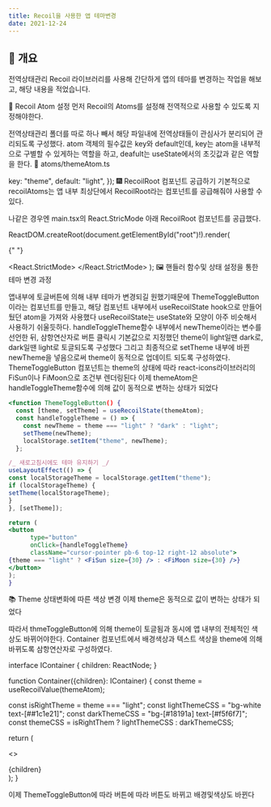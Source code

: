 ```yaml
---
title: Recoil을 사용한 앱 테마변경
date: 2021-12-24
---
```


## 🧐 개요

전역상태관리 Recoil 라이브러리를 사용해 간단하게 앱의 테마를 변경하는 작업을 해보고, 해당 내용을 적었습니다.

🌃 Recoil Atom 설정
먼저 Recoil의 Atoms를 설정해 전역적으로 사용할 수 있도록 지정해야한다.

전역상태관리 폴더를 따로 하나 빼서 해당 파일내에 전역상태들이 관심사가 분리되어 관리되도록 구성했다.
atom 객체의 필수값은 key와 default인데, key는 atom을 내부적으로 구별할 수 있게하는 역할을 하고, deafult는 useState에서의 초깃값과 같은 역할을 한다.
📝 atoms/themeAtom.ts


  key: "theme",
  default: "light",
});
🎆 RecoilRoot 컴포넌트 공급하기
기본적으로 recoilAtoms는 앱 내부 최상단에서 RecoilRoot라는 컴포넌트를 공급해줘야 사용할 수 있다.

나같은 경우엔 main.tsx의 React.StricMode 아래 RecoilRoot 컴포넌트를 공급했다.


ReactDOM.createRoot(document.getElementById("root")!).render(

{" "}

<React.StrictMode>
  <RecoilRoot>
    <App />
  </RecoilRoot>
</React.StrictMode>
); 🖼️ 핸들러 함수및 상태 설정을 통한 테마 변경 과정

앱내부에 토글버튼에 의해 내부 테마가 변경되길 원했기때문에 ThemeToggleButton이라는 컴포넌트를 만들고,
해당 컴포넌트 내부에서 useRecoilState hook으로 만들어뒀던 atom을 가져와 사용했다
useRecoilState는 useState와 모양이 아주 비슷해서 사용하기 쉬울듯하다.
handleToggleTheme함수 내부에서 newTheme이라는 변수를 선언한 뒤, 삼항연산자로 버튼 클릭시 기본값으로 지정했던 theme이 light일땐 dark로, dark일땐 light로 토글되도록 구성했다
그리고 최종적으로 setTheme 내부에 바뀐 newTheme을 넣음으로써 theme이 동적으로 업데이트 되도록 구성하였다.
ThemeToggleButton 컴포넌트는 theme의 상태에 따라 react-icons라이브러리의 FiSun이나 FiMoon으로 조건부 렌더링된다
이제 themeAtom은 handleToggleTheme함수에 의해 값이 동적으로 변하는 상태가 되었다

```jsx
<function ThemeToggleButton() {
  const [theme, setTheme] = useRecoilState(themeAtom);
  const handleToggleTheme = () => {
    const newTheme = theme === "light" ? "dark" : "light";
    setTheme(newTheme);
    localStorage.setItem("theme", newTheme);
  };

/_ 새로고침시에도 테마 유지하기 _/
useLayoutEffect(() => {
const localStorageTheme = localStorage.getItem("theme");
if (localStorageTheme) {
setTheme(localStorageTheme);
}
}, [setTheme]);

return (
<button
      type="button"
      onClick={handleToggleTheme}
      className="cursor-pointer pb-6 top-12 right-12 absolute">
{theme === "light" ? <FiSun size={30} /> : <FiMoon size={30} />}
</button>
);
}
```

📚 Theme 상태변화에 따른 색상 변경
이제 theme은 동적으로 값이 변하는 상태가 되었다

따라서 thmeToggleButton에 의해 theme이 토글됨과 동시에 앱 내부의 전체적인 색상도 바뀌어야한다.
Container 컴포넌트에서 배경색상과 텍스트 색상을 theme에 의해 바뀌도록 삼항연산자로 구성하였다.

interface IContainer {
children: ReactNode;
}

function Container({children}: IContainer) {
const theme = useRecoilValue(themeAtom);

const isRightTheme = theme === "light";
const lightThemeCSS = "bg-white text-[##1c1e21]";
const darkThemeCSS = "bg-[#18191a] text-[#f5f6f7]";
const themeCSS = isRightThem ? lightThemeCSS : darkThemeCSS;

return (

<>
  <div
    className={`flex py-12  w-full h-fit items-center justify-center flex-col p-12 mobile:p-6 ${themeCSS}`}>
    {children}
  </div>
</>
); }


이제 ThemeToggleButton에 따라 버튼에 따라 버튼도 바뀌고 배경및색상도 바뀐다
